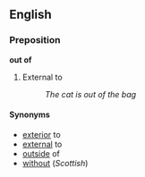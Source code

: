 ==English==
===Preposition===
'''out of'''

#External to
#:''The cat is out of the bag''

====Synonyms====
*[[exterior]] to
*[[external]] to
*[[outside]] of
*[[without]] (''Scottish'')